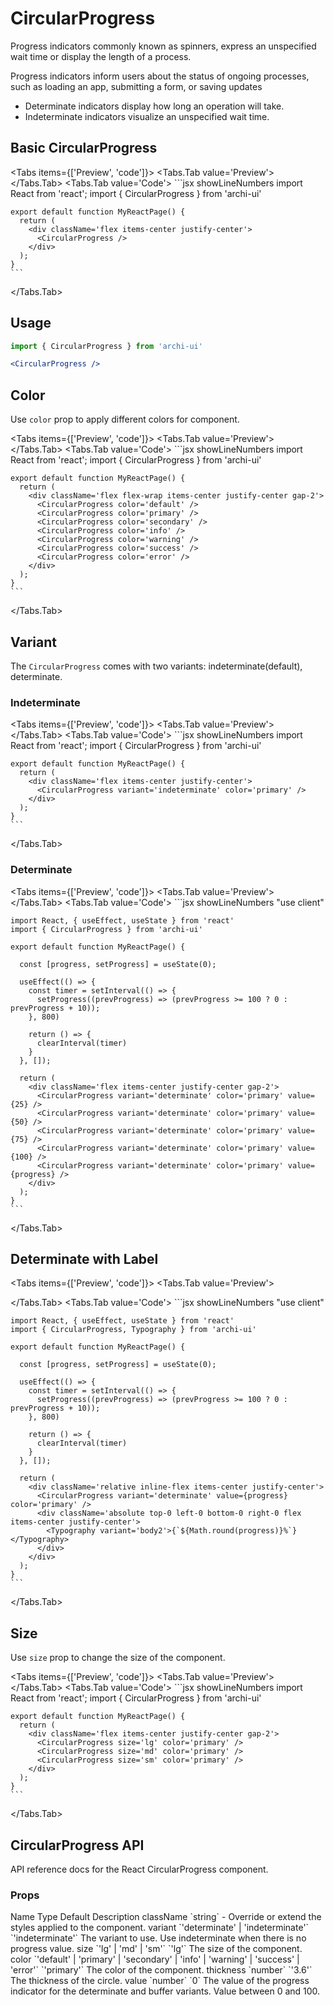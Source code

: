 
# CircularProgress

Progress indicators commonly known as spinners, express an unspecified wait time or display the length of a process.

Progress indicators inform users about the status of ongoing processes, such as loading an app, submitting a form, or saving updates

- Determinate indicators display how long an operation will take.
- Indeterminate indicators visualize an unspecified wait time.

## Basic CircularProgress
<Tabs items={['Preview', 'code']}>
  <Tabs.Tab value='Preview'>
    <BasicCircularProgress />
  </Tabs.Tab>
  <Tabs.Tab value='Code'>
    ```jsx showLineNumbers
    import React from 'react';
    import { CircularProgress } from 'archi-ui'

    export default function MyReactPage() {
      return (
        <div className='flex items-center justify-center'>
          <CircularProgress />
        </div>
      );
    }
    ```
  </Tabs.Tab>
</Tabs>

## Usage
```jsx
import { CircularProgress } from 'archi-ui'
```
```jsx
<CircularProgress />
```

## Color
Use `color` prop to apply different colors for component.

<Tabs items={['Preview', 'code']}>
  <Tabs.Tab value='Preview'>
    <CircularProgressColor />
  </Tabs.Tab>
  <Tabs.Tab value='Code'>
    ```jsx showLineNumbers
    import React from 'react';
    import { CircularProgress } from 'archi-ui'

    export default function MyReactPage() {
      return (
        <div className='flex flex-wrap items-center justify-center gap-2'>
          <CircularProgress color='default' />
          <CircularProgress color='primary' />
          <CircularProgress color='secondary' />
          <CircularProgress color='info' />
          <CircularProgress color='warning' />
          <CircularProgress color='success' />
          <CircularProgress color='error' />
        </div>
      );
    }
    ```
  </Tabs.Tab>
</Tabs>

## Variant
The `CircularProgress` comes with two variants: indeterminate(default), determinate.

### Indeterminate
<Tabs items={['Preview', 'code']}>
  <Tabs.Tab value='Preview'>
    <CircularProgressIndeterminate />
  </Tabs.Tab>
  <Tabs.Tab value='Code'>
    ```jsx showLineNumbers
    import React from 'react';
    import { CircularProgress } from 'archi-ui'

    export default function MyReactPage() {
      return (
        <div className='flex items-center justify-center'>
          <CircularProgress variant='indeterminate' color='primary' />
        </div>
      );
    }
    ```
  </Tabs.Tab>
</Tabs>

### Determinate
<Tabs items={['Preview', 'code']}>
  <Tabs.Tab value='Preview'>
    <CircularProgressDeterminate />
  </Tabs.Tab>
  <Tabs.Tab value='Code'>
    ```jsx showLineNumbers
    "use client"

    import React, { useEffect, useState } from 'react'
    import { CircularProgress } from 'archi-ui'

    export default function MyReactPage() {

      const [progress, setProgress] = useState(0);

      useEffect(() => {
        const timer = setInterval(() => {
          setProgress((prevProgress) => (prevProgress >= 100 ? 0 : prevProgress + 10));
        }, 800)
      
        return () => {
          clearInterval(timer)
        }
      }, []);

      return (
        <div className='flex items-center justify-center gap-2'>
          <CircularProgress variant='determinate' color='primary' value={25} />
          <CircularProgress variant='determinate' color='primary' value={50} />
          <CircularProgress variant='determinate' color='primary' value={75} />
          <CircularProgress variant='determinate' color='primary' value={100} />
          <CircularProgress variant='determinate' color='primary' value={progress} />
        </div>
      );
    }
    ```
  </Tabs.Tab>
</Tabs>

## Determinate with Label
<Tabs items={['Preview', 'code']}>
  <Tabs.Tab value='Preview'>
    <div className='flex items-center justify-center'>
      <CircularProgressLabel />
    </div>
  </Tabs.Tab>
  <Tabs.Tab value='Code'>
    ```jsx showLineNumbers
    "use client"

    import React, { useEffect, useState } from 'react'
    import { CircularProgress, Typography } from 'archi-ui'

    export default function MyReactPage() {

      const [progress, setProgress] = useState(0);

      useEffect(() => {
        const timer = setInterval(() => {
          setProgress((prevProgress) => (prevProgress >= 100 ? 0 : prevProgress + 10));
        }, 800)
      
        return () => {
          clearInterval(timer)
        }
      }, []);

      return (
        <div className='relative inline-flex items-center justify-center'>
          <CircularProgress variant='determinate' value={progress} color='primary' />
          <div className='absolute top-0 left-0 bottom-0 right-0 flex items-center justify-center'>
            <Typography variant='body2'>{`${Math.round(progress)}%`}</Typography>
          </div>
        </div>
      );
    }
    ```
  </Tabs.Tab>
</Tabs>

## Size
Use `size` prop to change the size of the component.

<Tabs items={['Preview', 'code']}>
  <Tabs.Tab value='Preview'>
    <CircularProgressSize />
  </Tabs.Tab>
  <Tabs.Tab value='Code'>
    ```jsx showLineNumbers
    import React from 'react';
    import { CircularProgress } from 'archi-ui'

    export default function MyReactPage() {
      return (
        <div className='flex items-center justify-center gap-2'>
          <CircularProgress size='lg' color='primary' />
          <CircularProgress size='md' color='primary' />
          <CircularProgress size='sm' color='primary' />
        </div>
      );
    }
    ```
  </Tabs.Tab>
</Tabs>

## CircularProgress API
API reference docs for the React CircularProgress component.

### Props
<Table>
  <thead>
    <Table.Tr>
      <Table.Th>Name</Table.Th>
      <Table.Th>Type</Table.Th>
      <Table.Th>Default</Table.Th>
      <Table.Th>Description</Table.Th>
    </Table.Tr>
  </thead>
  <tbody>
    <Table.Tr>
      <Table.Td>className</Table.Td>
      <Table.Td>`string`</Table.Td>
      <Table.Td>-</Table.Td>
      <Table.Td>Override or extend the styles applied to the component.</Table.Td>
    </Table.Tr>
    <Table.Tr>
      <Table.Td>variant</Table.Td>
      <Table.Td>`'determinate' | 'indeterminate'`</Table.Td>
      <Table.Td>`'indeterminate'`</Table.Td>
      <Table.Td>The variant to use. Use indeterminate when there is no progress value.</Table.Td>
    </Table.Tr>
    <Table.Tr>
      <Table.Td>size</Table.Td>
      <Table.Td>`'lg' | 'md' | 'sm'`</Table.Td>
      <Table.Td>`'lg'`</Table.Td>
      <Table.Td>The size of the component.</Table.Td>
    </Table.Tr>
    <Table.Tr>
      <Table.Td>color</Table.Td>
      <Table.Td>`'default' | 'primary' | 'secondary' | 'info' | 'warning' | 'success' | 'error'`</Table.Td>
      <Table.Td>`'primary'`</Table.Td>
      <Table.Td>The color of the component.</Table.Td>
    </Table.Tr>
    <Table.Tr>
      <Table.Td>thickness</Table.Td>
      <Table.Td>`number`</Table.Td>
      <Table.Td>`'3.6'`</Table.Td>
      <Table.Td>The thickness of the circle.</Table.Td>
    </Table.Tr>
    <Table.Tr>
      <Table.Td>value</Table.Td>
      <Table.Td>`number`</Table.Td>
      <Table.Td>`0`</Table.Td>
      <Table.Td>The value of the progress indicator for the determinate and buffer variants. Value between 0 and 100.</Table.Td>
    </Table.Tr>
  </tbody>
</Table>
